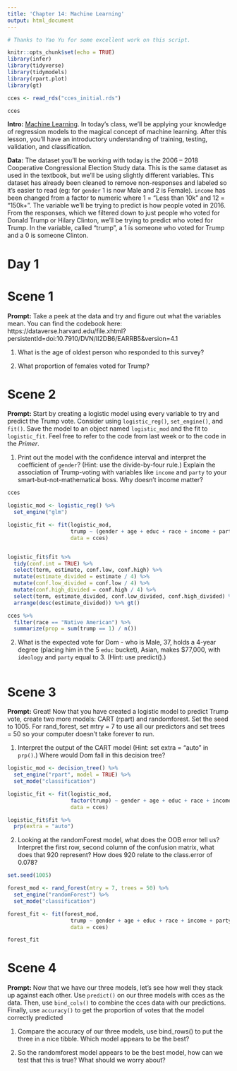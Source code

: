 ```yaml
---
title: 'Chapter 14: Machine Learning'
output: html_document
---
```


```r
# Thanks to Yao Yu for some excellent work on this script.

knitr::opts_chunk$set(echo = TRUE)
library(infer)
library(tidyverse)
library(tidymodels)
library(rpart.plot)
library(gt)

cces <- read_rds("cces_initial.rds")

cces
```

**Intro:** [Machine Learning](https://davidkane9.github.io/PPBDS/14-machine-learning.html). In today's class, we'll be applying your knowledge of regression models to the magical concept of machine learning. After this lesson, you'll have an introductory understanding of training, testing, validation, and classification.

**Data:** The dataset you'll be working with today is the 2006 -- 2018 Cooperative Congressional Election Study data. This is the same dataset as used in the textbook, but we'll be using slightly different variables. This dataset has already been cleaned to remove non-responses and labeled so it's easier to read (eg: for `gender` 1 is now Male and 2 is Female). `income` has been changed from a factor to numeric where 1 = "Less than 10k" and 12 = "150k+". The variable we'll be trying to predict is how people voted in 2016. From the responses, which we filtered down to just people who voted for Donald Trump or Hilary Clinton, we'll be trying to predict who voted for Trump. In the variable, called "trump", a 1 is someone who voted for Trump and a 0 is someone Clinton.

# Day 1

# Scene 1

**Prompt:** Take a peek at the data and try and figure out what the variables mean. You can find the codebook here: https://dataverse.harvard.edu/file.xhtml?persistentId=doi:10.7910/DVN/II2DB6/EARRB5&version=4.1 

1) What is the age of oldest person who responded to this survey?

2) What proportion of females voted for Trump? 


# Scene 2

**Prompt:** Start by creating a logistic model using every variable to try and predict the Trump vote. Consider using `logistic_reg()`, `set_engine()`, and `fit()`. Save the model to an object named `logistic_mod` and the fit to `logistic_fit`. Feel free to refer to the code from last week or to the code in the *Primer*.

1) Print out the model with the confidence interval and interpret the coefficient of `gender`? (Hint: use the divide-by-four rule.) Explain the association of Trump-voting with variables like `income` and `party` to your smart-but-not-mathematical boss. Why doesn't income matter?

```r

cces

logistic_mod <- logistic_reg() %>%
  set_engine("glm")

logistic_fit <- fit(logistic_mod,
                    trump ~ (gender + age + educ + race + income + party + ideology),
                    data = cces)


logistic_fit$fit %>%
  tidy(conf.int = TRUE) %>%
  select(term, estimate, conf.low, conf.high) %>% 
  mutate(estimate_divided = estimate / 4) %>% 
  mutate(conf.low_divided = conf.low / 4) %>% 
  mutate(conf.high_divided = conf.high / 4) %>% 
  select(term, estimate_divided, conf.low_divided, conf.high_divided) %>% 
  arrange(desc(estimate_divided)) %>% gt()

cces %>% 
  filter(race == "Native American") %>% 
  summarize(prop = sum(trump == 1) / n())
```


2) What is the expected vote for Dom - who is Male, 37, holds a 4-year degree (placing him in the 5 `educ` bucket), Asian, makes $77,000, with `ideology` and `party` equal to 3. (Hint: use predict().)

```r



```


# Scene 3

**Prompt:** Great! Now that you have created a logistic model to predict Trump vote, create two more models: CART (rpart) and randomforest. Set the seed to 1005. For rand_forest, set mtry = 7 to use all our predictors and set trees = 50 so your computer doesn't take forever to run.

1) Interpret the output of the CART model (Hint: set extra = "auto" in `prp()`.) Where would Dom fall in this decision tree? 

```r

logistic_mod <- decision_tree() %>%
  set_engine("rpart", model = TRUE) %>% 
  set_mode("classification")

logistic_fit <- fit(logistic_mod,
                    factor(trump) ~ gender + age + educ + race + income + party + ideology,
                    data = cces)

logistic_fit$fit %>% 
  prp(extra = "auto")

```


2) Looking at the randomForest model, what does the OOB error tell us? Interpret the first row, second column of the confusion matrix, what does that 920 represent? How does 920 relate to the class.error of 0.078?

```r

set.seed(1005)

forest_mod <- rand_forest(mtry = 7, trees = 50) %>%
  set_engine("randomForest") %>% 
  set_mode("classification")

forest_fit <- fit(forest_mod,
                    trump ~ gender + age + educ + race + income + party + ideology,
                    data = cces)

forest_fit

```



# Scene 4

**Prompt:** Now that we have our three models, let's see how well they stack up against each other. Use `predict()` on our three models with cces as the data. Then, use `bind_cols()` to combine the cces data with our predictions. Finally, use `accuracy()` to get the proportion of votes that the model correctly predicted

1) Compare the accuracy of our three models, use bind_rows() to put the three in a nice tibble. Which model appears to be the best?

2) So the randomforest model appears to be the best model, how can we test that this is true? What should we worry about?

